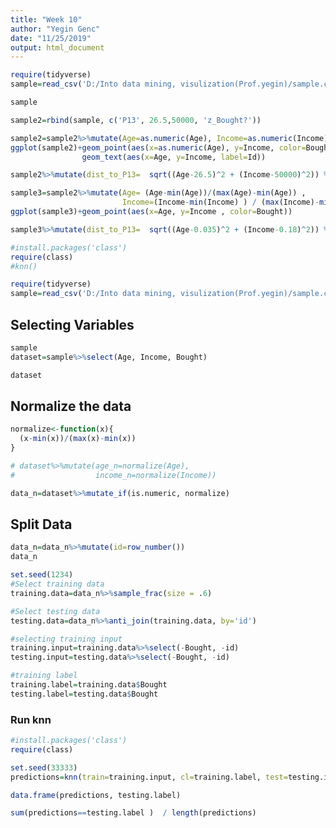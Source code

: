 ---
title: "Week 10"
author: "Yegin Genc"
date: "11/25/2019"
output: html_document
---

```{r}
require(tidyverse)
sample=read_csv('D:/Into data mining, visulization(Prof.yegin)/sample.csv')
```
```{r}
sample
```
```{r}
sample2=rbind(sample, c('P13', 26.5,50000, 'z_Bought?'))

sample2=sample2%>%mutate(Age=as.numeric(Age), Income=as.numeric(Income))
ggplot(sample2)+geom_point(aes(x=as.numeric(Age), y=Income, color=Bought)) +
                geom_text(aes(x=Age, y=Income, label=Id))

```

```{r}
sample2%>%mutate(dist_to_P13=  sqrt((Age-26.5)^2 + (Income-50000)^2)) %>%arrange(dist_to_P13)
```
```{r}
sample3=sample2%>%mutate(Age= (Age-min(Age))/(max(Age)-min(Age)) , 
                         Income=(Income-min(Income) ) / (max(Income)-min(Income)))
ggplot(sample3)+geom_point(aes(x=Age, y=Income , color=Bought))
```
```{r}
sample3%>%mutate(dist_to_P13=  sqrt((Age-0.035)^2 + (Income-0.18)^2)) %>%arrange(dist_to_P13)
```
```{r}
#install.packages('class')
require(class)
#knn()
```
```{r}
require(tidyverse)
sample=read_csv('D:/Into data mining, visulization(Prof.yegin)/sample.csv')
```
## Selecting Variables
```{r}
sample
dataset=sample%>%select(Age, Income, Bought)

dataset
```

## Normalize the data
```{r}
normalize<-function(x){
  (x-min(x))/(max(x)-min(x))
}

# dataset%>%mutate(age_n=normalize(Age),
#                  income_n=normalize(Income))

data_n=dataset%>%mutate_if(is.numeric, normalize)
```

## Split Data
```{r}
data_n=data_n%>%mutate(id=row_number())
data_n

set.seed(1234)
#Select training data
training.data=data_n%>%sample_frac(size = .6)

#Select testing data
testing.data=data_n%>%anti_join(training.data, by='id')

#selecting training input
training.input=training.data%>%select(-Bought, -id)
testing.input=testing.data%>%select(-Bought, -id)

#training label
training.label=training.data$Bought
testing.label=testing.data$Bought
```
### Run knn
```{r}

#install.packages('class')
require(class)
```

```{r}
set.seed(33333)
predictions=knn(train=training.input, cl=training.label, test=testing.input , k=1)
```


```{r}
data.frame(predictions, testing.label)
```
```{r}
sum(predictions==testing.label )  / length(predictions)
```

